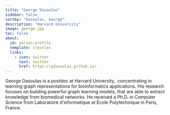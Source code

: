 ```yaml
---
title: "George Dasoulas"
sidebar: false
sortby: "Dasoulas, George"
description: "Harvard University"
image: george.jpg
toc: false
about:
  id: person-profile
  template: trestles
  links:
    - icon: twitter
      text: twitter
      href: https://gdasoulas.github.io/
---
```



George Dasoulas is a postdoc at Harvard University,  concentrating in learning graph representations for bioinformatics applications. His research focuses on building powerful graph learning models, that are able to extract knowledge from biomedical networks. He received a Ph.D. in Computer Science from Laboratoire d'informatique at École Polytechnique in Paris, France.